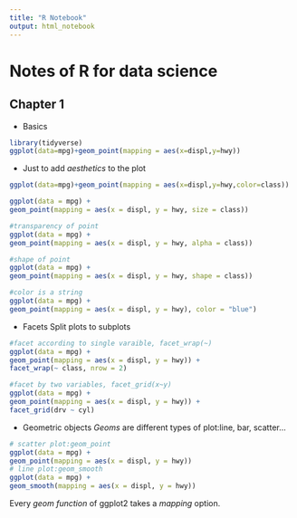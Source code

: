 ```yaml
---
title: "R Notebook"
output: html_notebook
---
```


# Notes of R for data science
## Chapter 1

* Basics 

```r
library(tidyverse)
ggplot(data=mpg)+geom_point(mapping = aes(x=displ,y=hwy))
```

* Just to add _aesthetics_ to the plot

```r
ggplot(data=mpg)+geom_point(mapping = aes(x=displ,y=hwy,color=class))
```

```r
ggplot(data = mpg) +
geom_point(mapping = aes(x = displ, y = hwy, size = class))

#transparency of point
ggplot(data = mpg) +
geom_point(mapping = aes(x = displ, y = hwy, alpha = class))

#shape of point
ggplot(data = mpg) +
geom_point(mapping = aes(x = displ, y = hwy, shape = class))

#color is a string
ggplot(data = mpg) +
geom_point(mapping = aes(x = displ, y = hwy), color = "blue")
```

* Facets
Split plots to subplots
```r
#facet according to single varaible, facet_wrap(~)
ggplot(data = mpg) +
geom_point(mapping = aes(x = displ, y = hwy)) +
facet_wrap(~ class, nrow = 2)

#facet by two variables, facet_grid(x~y)
ggplot(data = mpg) +
geom_point(mapping = aes(x = displ, y = hwy)) +
facet_grid(drv ~ cyl)
```

* Geometric objects
_Geoms_ are different types of plot:line, bar, scatter...
```r
# scatter plot:geom_point
ggplot(data = mpg) +
geom_point(mapping = aes(x = displ, y = hwy))
# line plot:geom_smooth
ggplot(data = mpg) +
geom_smooth(mapping = aes(x = displ, y = hwy))
```

Every _geom function_ of ggplot2 takes a _mapping_ option.

